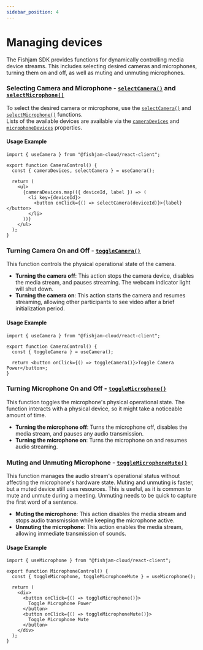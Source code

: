 ```yaml
---
sidebar_position: 4
---
```


# Managing devices

The Fishjam SDK provides functions for dynamically controlling media device streams. This includes selecting desired cameras and microphones, turning them on and off, as well as muting and unmuting microphones.

### Selecting Camera and Microphone - [`selectCamera()`](/api/web/functions/useCamera#selectcamera) and [`selectMicrophone()`](/api/web/functions/useMicrophone#selectmicrophone)

To select the desired camera or microphone, use the [`selectCamera()`](/api/web/functions/useCamera#selectcamera) and [`selectMicrophone()`](/api/web/functions/useMicrophone#selectmicrophone) functions.  
Lists of the available devices are available via the [`cameraDevices`](/api/web/functions/useCamera#cameradevices) and [`microphoneDevices`](/api/web/functions/useMicrophone#microphonedevices) properties.

#### Usage Example

```tsx
import { useCamera } from "@fishjam-cloud/react-client";

export function CameraControl() {
  const { cameraDevices, selectCamera } = useCamera();

  return (
    <ul>
      {cameraDevices.map(({ deviceId, label }) => (
        <li key={deviceId}>
          <button onClick={() => selectCamera(deviceId)}>{label}</button>
        </li>
      ))}
    </ul>
  );
}
```

### Turning Camera On and Off - [`toggleCamera()`](/api/web/functions/useCamera#togglecamera)

This function controls the physical operational state of the camera.

- **Turning the camera off**: This action stops the camera device, disables the media stream, and pauses streaming. The webcam indicator light will shut down.
- **Turning the camera on**: This action starts the camera and resumes streaming, allowing other participants to see video after a brief initialization period.

#### Usage Example

```tsx
import { useCamera } from "@fishjam-cloud/react-client";

export function CameraControl() {
  const { toggleCamera } = useCamera();

  return <button onClick={() => toggleCamera()}>Toggle Camera Power</button>;
}
```

### Turning Microphone On and Off - [`toggleMicrophone()`](/api/web/functions/useMicrophone#togglemicrophone)

This function toggles the microphone's physical operational state. The function interacts with a physical device, so it might take a noticeable amount of time.

- **Turning the microphone off**: Turns the microphone off, disables the media stream, and pauses any audio transmission.
- **Turning the microphone on**: Turns the microphone on and resumes audio streaming.

### Muting and Unmuting Microphone - [`toggleMicrophoneMute()`](/api/web/functions/useMicrophone#togglemicrophonemute)

This function manages the audio stream's operational status without affecting the microphone's hardware state.
Muting and unmuting is faster, but a muted device still uses resources. This is useful, as it is common to mute and unmute during a meeting. Unmuting needs to be quick to capture the first word of a sentence.

- **Muting the microphone**: This action disables the media stream and stops audio transmission while keeping the microphone active.
- **Unmuting the microphone**: This action enables the media stream, allowing immediate transmission of sounds.

#### Usage Example

```tsx
import { useMicrophone } from "@fishjam-cloud/react-client";

export function MicrophoneControl() {
  const { toggleMicrophone, toggleMicrophoneMute } = useMicrophone();

  return (
    <div>
      <button onClick={() => toggleMicrophone()}>
        Toggle Microphone Power
      </button>
      <button onClick={() => toggleMicrophoneMute()}>
        Toggle Microphone Mute
      </button>
    </div>
  );
}
```

